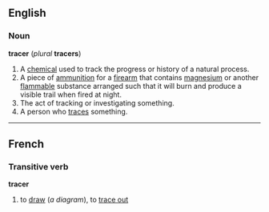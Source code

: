 ==English==
===Noun===
'''tracer''' (''plural'' '''tracers''')
#A [[chemical]] used to track the progress or history of a natural process.
#A piece of [[ammunition]] for a [[firearm]] that contains [[magnesium]] or another [[flammable]] substance arranged such that it will burn and produce a visible trail when fired at night.
#The act of tracking or investigating something.
#A person who [[trace]]s something.

----
==French==
===Transitive verb===
'''tracer'''

#to [[draw]] (''a diagram''), to [[trace out]]
<!--there are more senses that could be added-->